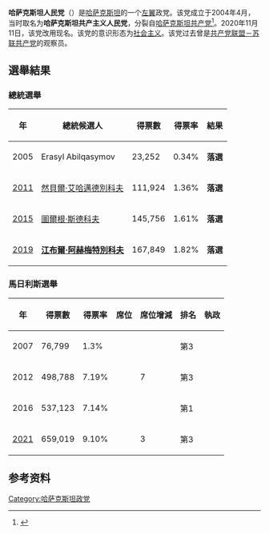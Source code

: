 {{Infobox political party
|name = 哈萨克斯坦人民党
|native_name = Қазақстанның халықтық партиясы
|logo = Народная партия Казахстана логотип.jpg
|colorcode = #FF0000
|leader = 艾钦·琼格罗夫
|founded = 2004年4月
|dissolved = 
|headquarters = [[阿斯塔纳|阿斯塔纳]]
|newspaper = 
|ideology = [[社会主义|社会主义]]<br>[[科学社会主义|科学社会主义]]<br>[[民主社会主义|民主社会主义]]<br>[[社会保守主义|社会保守主义]]{{list collapsed|title=歷史上|[[共产主义|共产主义]]|[[马克思列宁主义|马克思列宁主义]]}}
|position = [[左翼|左翼]]
|membership_year = 2008年
|membership = 56292
|分裂自 = [[哈萨克斯坦共产党|哈萨克斯坦共产党]]
|website = {{url|https://comparty.kz/}}
|country = 哈萨克斯坦
|seats1_title = [[马日利斯|马日利斯]]
|seats1 = {{Composition bar|10|107|hex=#DC241f}}
}}
'''哈萨克斯坦人民党'''（{{lang-kk|Қазақстанның халықтық партиясы}}）是[[哈萨克斯坦|哈萨克斯坦]]的一个[[左翼|左翼]]政党。该党成立于2004年4月，当时取名为'''哈萨克斯坦共产主义人民党'''，分裂自[[哈萨克斯坦共产党|哈萨克斯坦共产党]]<ref name=kprf>{{cite web|url=http://www.zonakz.net/blogs/user/viktor_obnorskij/9776.html|script-title=ru:КНПК и КПРФ налаживают тесные связи|publisher=Zonakz.net|accessdate=2010-12-15|language=ru|archiveurl=https://web.archive.org/web/20110722011302/http://www.zonakz.net/blogs/user/viktor_obnorskij/9776.html|archivedate=2011-07-22|dead-url=yes}}</ref>。2020年11月11日，该党改用现名。该党的意识形态为[[社会主义|社会主义]]。该党过去曾是[[共产党联盟－苏联共产党|共产党联盟－苏联共产党]]的观察员。
==選舉結果==
===總統選舉===
{| class=wikitable style=text-align:center
|-
! 年
! 總統候選人
! 得票數
! 得票率
! 結果
|-
| 2005
|Erasyl Abilqasymov
|23,252
|0.34%
|'''落選'''{{N}}
|-
|[[2011年哈萨克斯坦总统选举|2011]]
|[[然貝爾·艾哈邁德別科夫|然貝爾·艾哈邁德別科夫]] 
| 111,924
|1.36%
| '''落選'''{{N}}
|-
|[[2015年哈萨克斯坦总统选举|2015]]
|[[图尔根·斯德科夫|圖爾根·斯德科夫]]
|145,756
| 1.61%
|  '''落選'''{{N}}
|-
|[[2019年哈薩克總統選舉|2019]]
|'''[[江布爾·阿赫梅特別科夫|江布爾·阿赫梅特別科夫]]'''
| 167,849
| 1.82%
|'''落選'''{{N}}
|}

===馬日利斯選舉===

{| class=wikitable style=text-align:center
|-
! 年
! 得票數
! 得票率
! 席位
! 席位增減
! 排名
! 執政
|-
| 2007
|76,799
|1.3%
|{{Composition bar|0|98|hex=#DC241f}}
|{{Nochange}}
| 第3
| {{eliminated|議會外反對派}}
|-
| 2012
| 498,788
| 7.19%
| {{Composition bar|7|98|hex=#DC241f}}
| {{increase}} 7
| 第3
| {{no2|反對黨}}
|-
| 2016
| 537,123
| 7.14%
| {{Composition bar|7|98|hex=#DC241f}}
| {{Nochange}}
| 第1
| {{no2|反對黨}}
|-
| [[2021年哈薩克斯坦議會選舉|2021]]
| 659,019
| 9.10%
| {{Composition bar|10|98|hex=#DC241f}}
| {{increase}} 3
| 第3
| {{no2|反對黨}}
|}
<references group="lower-alpha" />

==参考资料==
{{reflist}}

{{哈萨克斯坦政党}}

[[Category:哈萨克斯坦政党|Category:哈萨克斯坦政党]]